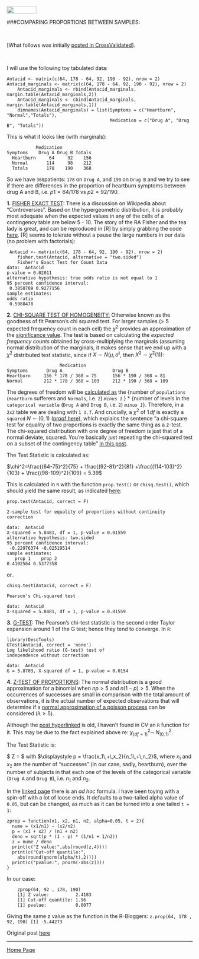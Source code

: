<br>
<a href="http://rinterested.github.io/statistics/index.html">
<img HEIGHT="20" WIDTH="80" src="https://cloud.githubusercontent.com/assets/9312897/10556783/a27a26fa-745c-11e5-9b1a-2d5bd737387a.PNG"></a>


###COMPARING PROPORTIONS BETWEEN SAMPLES:

<br>

[What follows was initially [posted in CrossValidated](http://stats.stackexchange.com/a/167988/67822)].

<br>

I will use the following toy tabulated data:

    Antacid <- matrix(c(64, 178 - 64, 92, 190 - 92), nrow = 2)    
    Antacid_marginals <- matrix(c(64, 178 - 64, 92, 190 - 92), nrow = 2)
        Antacid_marginals <- rbind(Antacid_marginals, margin.table(Antacid_marginals,2))
        Antacid_marginals <- cbind(Antacid_marginals, margin.table(Antacid_marginals,1))
        dimnames(Antacid_marginals) = list(Symptoms = c("Heartburn", "Normal","Totals"),
                                           Medication = c("Drug A", "Drug B", "Totals"))

This is what it looks like (with marginals):

               Medication
    Symptoms    Drug A Drug B Totals
      Heartburn     64     92    156
      Normal       114     98    212
      Totals       178    190    368

So we have `368`patients: `178` on `Drug A`, and `190` on `Drug B` and we try to see if there are differences in the proportion of heartburn symptoms between drug A and B, i.e. $p1 = 64/178$ vs $p2 = 92/190$.

**1.** [FISHER EXACT TEST][1]: There is a discussion on Wikipedia about "Controversies". Based on the hypergeometric distribution, it is probably most adequate when the expected values in any of the cells of a contingency table are below 5 - 10. The story of the RA Fisher and the tea lady is great, and can be reproduced in [R] by simply grabbing the code [here][2]. [R] seems to tolerate without a pause the large numbers in our data (no problem with factorials):

   

     Antacid <- matrix(c(64, 178 - 64, 92, 190 - 92), nrow = 2)
        fisher.test(Antacid, alternative = "two.sided")
    	Fisher's Exact Test for Count Data
    data:  Antacid
    p-value = 0.02011
    alternative hypothesis: true odds ratio is not equal to 1
    95 percent confidence interval:
     0.3850709 0.9277156
    sample estimates:
    odds ratio 
     0.5988478 

 

**2.** [CHI-SQUARE TEST OF HOMOGENEITY:][3] Otherwise known as the goodness of fit Pearson's chi squared test. For larger samples (> 5 expected frequency count in each cell) the $\chi^2$ provides an approximation of the [significance value][1]. The test is based on calculating the *expected frequency counts* obtained by cross-multiplying the marginals (assuming normal distribution of the marginals, it makes sense that we end up with a $\chi^2$ distributed test statistic, since if $X\sim N(\mu,\sigma^)$, then $X^2\sim \chi^2(1))$:

                        Medication
    Symptoms       Drug A                   Drug B               
    Heartburn     156 * 178 / 368 = 75      156 * 190 / 368 = 81 
    Normal        212 * 178 / 368 = 103     212 * 190 / 368 = 109

The degrees of freedom will be [calculated as][4] the {number of `populations` (`Heartburn` sufferers and `Normals`, i.e. `2`) *`minus 1`* } * {number of levels in the `categorical variable` (`Drug A` and `Drug B`, i.e. `2`) *`minus 1`*}. Therefore, in a `2x2` table we are dealing with `1 d.f`. And crucially, a $\chi^2$ of $1\,df$ is exactly a `squared` $N \sim (0,1)$ ([proof here][5]), which explains the sentence "a chi-square test for equality of two proportions is exactly the same thing as a z-test. The chi-squared distribution with one degree of freedom is just that of a normal deviate, squared. You're basically just repeating the chi-squared test on a subset of the contingency table" [in this post][6]. 

The Test Statistic is calculated as:

$\chi^2=\frac{(64-75)^2}{75} + \frac{(92-81)^2}{81} +\frac{(114-103)^2}{103} + \frac{(98-109)^2}{109} = 5.39$

This is calculated in `R` with the function `prop.test()` or `chisq.test()`, which should yield the same result, as indicated [here][7]:

    prop.test(Antacid, correct = F)

	2-sample test for equality of proportions without continuity correction

    data:  Antacid
    X-squared = 5.8481, df = 1, p-value = 0.01559
    alternative hypothesis: two.sided
    95 percent confidence interval:
     -0.22976374 -0.02519514
    sample estimates:
       prop 1    prop 2 
    0.4102564 0.5377358 

or..

    chisq.test(Antacid, correct = F)
    
    Pearson's Chi-squared test
    
    data:  Antacid
    X-squared = 5.8481, df = 1, p-value = 0.01559

**3.** [G-TEST][9]: The Pearson's chi-test statistic is the second order Taylor expansion around 1 of the G test; hence they tend to converge. In `R`:

    
    library(DescTools) 
    GTest(Antacid, correct = 'none')
	Log likelihood ratio (G-test) test of
	independence without correction

    data:  Antacid
    G = 5.8703, X-squared df = 1, p-value = 0.0154

**4.** [Z-TEST OF PROPORTIONS][3]: The normal distribution is a good approximation for a binomial when $np>5$ and $n(1-p)>5$. When the occurrences of successes are small in comparison with the total amount of observations, it is the actual number of expected observations that will determine if a [normal approximation of a poisson process][8] can be considered ($\lambda \geq 5$).

Although the [post hyperlinked][3] is old, I haven't found in CV an `R` function for it. This may be due to the fact explained above re: $\chi^2_{(df=1)}\sim \, N_{(0,1)}^2$.  

The Test Statistic is:

$ \displaystyle Z = \frac{\frac{x_1}{n_1}-\frac{x_2}{n_2}}{\sqrt{p\,(1-p)(1/n_1+1/n_2)}}$ with $\displaystyle p = \frac{x_1\,+\,x_2}{n_1\,+\,n_2}$, where $x_1$ and $x_2$ are the number of "successes" (in our case, sadly, heartburn), over the number of subjects in that each one of the levels of the categorical variable (`Drug A` and `Drug B`), i.e. $n_1$ and $n_2$.

In the [linked page][3] there is an *ad hoc* formula. I have been toying with a spin-off with a lot of loose ends. It defaults to a two-tailed alpha value of `0.05`, but can be changed, as much as it can be turned into a one tailed `t = 1`:

    zprop = function(x1, x2, n1, n2, alpha=0.05, t = 2){
      nume = (x1/n1) - (x2/n2)
      p = (x1 + x2) / (n1 + n2)
      deno = sqrt(p * (1 - p) * (1/n1 + 1/n2))
      z = nume / deno
      print(c("Z value:",abs(round(z,4))))
      print(c("Cut-off quantile:", 
        abs(round(qnorm(alpha/t),2))))
      print(c("pvalue:", pnorm(-abs(z))))
    }

In our case:

        zprop(64, 92 , 178, 190)
        [1] Z value:          2.4183  
        [1] Cut-off quantile: 1.96             
        [1] pvalue:           0.0077

Giving the same z value as the function in the R-Bloggers: `z.prop(64, 178 , 92, 190) [1] -5.44273`

Original post [here][10]


  [1]: https://en.wikipedia.org/wiki/Fisher%27s_exact_test
  [2]: https://stat.ethz.ch/R-manual/R-devel/library/stats/html/fisher.test.html
  [3]: http://www.r-bloggers.com/comparison-of-two-proportions-parametric-z-test-and-non-parametric-chi-squared-methods/
  [4]: http://stattrek.com/chi-square-test/homogeneity.aspx?Tutorial=AP
  [5]: http://math.stackexchange.com/q/1384338/152225
  [6]: http://stats.stackexchange.com/a/2443/67822
  [7]: http://stats.stackexchange.com/a/2424/67822
  [8]: http://stats.stackexchange.com/q/51494/67822
  [9]: https://en.wikipedia.org/wiki/G-test
  [10]: http://stats.stackexchange.com/a/167988/67822


---

<a href="http://rinterested.github.io/statistics/index.html">Home Page</a>
